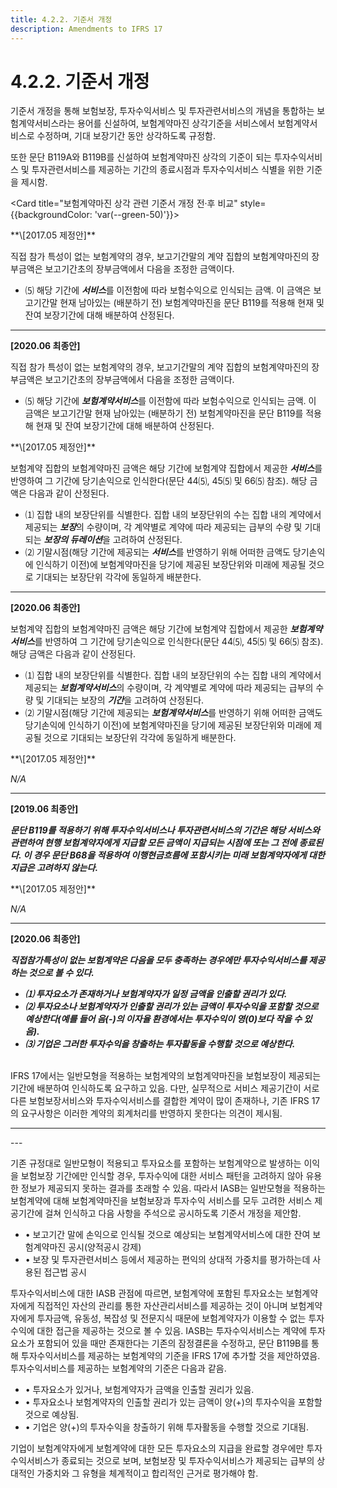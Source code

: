 ```yaml
---
title: 4.2.2. 기준서 개정
description: Amendments to IFRS 17
---
```


# 4.2.2. 기준서 개정

기준서 개정을 통해 보험보장, 투자수익서비스 및 투자관련서비스의 개념을 통합하는 보험계약서비스라는 용어를 신설하여, 보험계약마진 상각기준을 서비스에서 보험계약서비스로 수정하며, 기대 보장기간 동안 상각하도록 규정함.

또한 문단 B119A와 B119B를 신설하여 보험계약마진 상각의 기준이 되는 투자수익서비스 및 투자관련서비스를 제공하는 기간의 종료시점과 투자수익서비스 식별을 위한 기준을 제시함.

<Card title="보험계약마진 상각 관련 기준서 개정 전·후 비교" style={{backgroundColor: 'var(--green-50)'}}>

<Accordion activeIndex={[]}>
<AccordionTab header="44" >
 **\[2017.05 제정안]**

직접 참가 특성이 없는 보험계약의 경우, 보고기간말의 계약 집합의 보험계약마진의 장부금액은 보고기간초의 장부금액에서 다음을 조정한 금액이다.

* ⑸ 해당 기간에 ***서비스***를 이전함에 따라 보험수익으로 인식되는 금액. 이 금액은 보고기간말 현재 남아있는 (배분하기 전) 보험계약마진을 문단 B119를 적용해 현재 및 잔여 보장기간에 대해 배분하여 산정된다.

---

 **\[2020.06 최종안]**

직접 참가 특성이 없는 보험계약의 경우, 보고기간말의 계약 집합의 보험계약마진의 장부금액은 보고기간초의 장부금액에서 다음을 조정한 금액이다.

* ⑸ 해당 기간에 ***보험계약서비스***를 이전함에 따라 보험수익으로 인식되는 금액. 이 금액은 보고기간말 현재 남아있는 (배분하기 전) 보험계약마진을 문단 B119를 적용해 현재 및 잔여 보장기간에 대해 배분하여 산정된다.

</AccordionTab>

<AccordionTab header="B119" >
**\[2017.05 제정안]**

보험계약 집합의 보험계약마진 금액은 해당 기간에 보험계약 집합에서 제공한 ***서비스***를 반영하여 그 기간에 당기손익으로 인식한다(문단 44⑸, 45⑸ 및 66⑸ 참조). 해당 금액은 다음과 같이 산정된다.

* ⑴ 집합 내의 보장단위를 식별한다. 집합 내의 보장단위의 수는 집합 내의 계약에서 제공되는 ***보장***의 수량이며, 각 계약별로 계약에 따라 제공되는 급부의 수량 및 기대되는 ***보장의 듀레이션***을 고려하여 산정된다.
* ⑵ 기말시점(해당 기간에 제공되는 ***서비스***를 반영하기 위해 어떠한 금액도 당기손익에 인식하기 이전)에 보험계약마진을 당기에 제공된 보장단위와 미래에 제공될 것으로 기대되는 보장단위 각각에 동일하게 배분한다.

---
**\[2020.06 최종안]**

보험계약 집합의 보험계약마진 금액은 해당 기간에 보험계약 집합에서 제공한 ***보험계약서비스***를 반영하여 그 기간에 당기손익으로 인식한다(문단 44⑸, 45⑸ 및 66⑸ 참조). 해당 금액은 다음과 같이 산정된다.

* ⑴ 집합 내의 보장단위를 식별한다. 집합 내의 보장단위의 수는 집합 내의 계약에서 제공되는 ***보험계약서비스***의 수량이며, 각 계약별로 계약에 따라 제공되는 급부의 수량 및 기대되는 보장의 ***기간***을 고려하여 산정된다.
* ⑵ 기말시점(해당 기간에 제공되는 ***보험계약서비스***를 반영하기 위해 어떠한 금액도 당기손익에 인식하기 이전)에 보험계약마진을 당기에 제공된 보장단위와 미래에 제공될 것으로 기대되는 보장단위 각각에 동일하게 배분한다.
</AccordionTab>

<AccordionTab header="B119A" >
**\[2017.05 제정안]**

*N/A*

---

**\[2019.06 최종안]**

***문단 B119를 적용하기 위해 투자수익서비스나 투자관련서비스의 기간은 해당 서비스와 관련하여 현행 보험계약자에게 지급할 모든 금액이 지급되는 시점에 또는 그 전에 종료된다. 이 경우 문단 B68을 적용하여 이행현금흐름에 포함시키는 미래 보험계약자에게 대한 지급은 고려하지 않는다.***
</AccordionTab>

<AccordionTab header="B119B" >
**\[2017.05 제정안]**

*N/A*

---

**\[2020.06 최종안]**

***직접참가특성이 없는 보험계약은 다음을 모두 충족하는 경우에만 투자수익서비스를 제공하는 것으로 볼 수 있다.***

* ***⑴ 투자요소가 존재하거나 보험계약자가 일정 금액을 인출할 권리가 있다.***
* ***⑵ 투자요소나 보험계약자가 인출할 권리가 있는 금액이 투자수익을 포함할 것으로 예상한다(예를 들어 음(-)의 이자율 환경에서는 투자수익이 영(0)보다 작을 수 있음).***
* ***⑶ 기업은 그러한 투자수익을 창출하는 투자활동을 수행할 것으로 예상한다.***
</AccordionTab>
</Accordion>
</Card>

<br/>
IFRS 17에서는 일반모형을 적용하는 보험계약의 보험계약마진을 보험보장이 제공되는 기간에 배분하여 인식하도록 요구하고 있음. 다만, 실무적으로 서비스 제공기간이 서로 다른 보험보장서비스와 투자수익서비스를 결합한 계약이 많이 존재하나, 기존 IFRS 17의 요구사항은 이러한 계약의 회계처리를 반영하지 못한다는 의견이 제시됨.

---
<GCenterImg src="/ifrs/그림4-10.png" width="700" caption="[CSM 상각기준 개정 전·후 비교]" />
---

기존 규정대로 일반모형이 적용되고 투자요소를 포함하는 보험계약으로 발생하는 이익을 보험보장 기간에만 인식할 경우, 투자수익에 대한 서비스 패턴을 고려하지 않아 유용한 정보가 제공되지 못하는 결과를 초래할 수 있음. 따라서 IASB는 일반모형을 적용하는 보험계약에 대해 보험계약마진을 보험보장과 투자수익 서비스를 모두 고려한 서비스 제공기간에 걸쳐 인식하고 다음 사항을 주석으로 공시하도록 기준서 개정을 제안함.

* • 보고기간 말에 손익으로 인식될 것으로 예상되는 보험계약서비스에 대한 잔여 보험계약마진 공시(양적공시 강제)
* • 보장 및 투자관련서비스 등에서 제공하는 편익의 상대적 가중치를 평가하는데 사용된 접근법 공시


투자수익서비스에 대한 IASB 관점에 따르면, 보험계약에 포함된 투자요소는 보험계약자에게 직접적인 자산의 관리를 통한 자산관리서비스를 제공하는 것이 아니며 보험계약자에게 투자금액, 유동성, 복잡성 및 전문지식 때문에 보험계약자가 이용할 수 없는 투자수익에 대한 접근을 제공하는 것으로 볼 수 있음. IASB는 투자수익서비스는 계약에 투자요소가 포함되어 있을 때만 존재한다는 기존의 잠정결론을 수정하고, 문단 B119B를 통해 투자수익서비스를 제공하는 보험계약의 기준을 IFRS 17에 추가할 것을 제안하였음. 투자수익서비스를 제공하는 보험계약의 기준은 다음과 같음.

* • 투자요소가 있거나, 보험계약자가 금액을 인출할 권리가 있음.
* • 투자요소나 보험계약자의 인출할 권리가 있는 금액이 양(+)의 투자수익을 포함할 것으로 예상됨.
* • 기업은 양(+)의 투자수익을 창출하기 위해 투자활동을 수행할 것으로 기대됨.

기업이 보험계약자에게 보험계약에 대한 모든 투자요소의 지급을 완료할 경우에만 투자수익서비스가 종료되는 것으로 보며, 보험보장 및 투자수익서비스가 제공되는 급부의 상대적인 가중치와 그 유형을 체계적이고 합리적인 근거로 평가해야 함.
